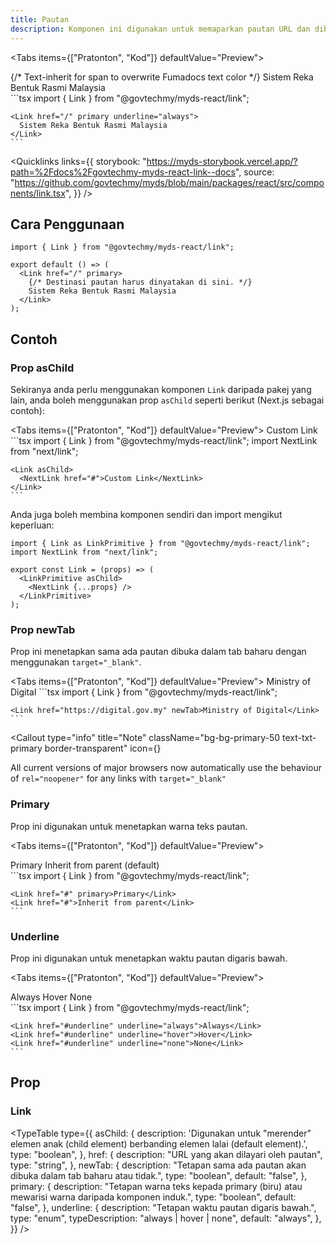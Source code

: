 ```yaml
---
title: Pautan
description: Komponen ini digunakan untuk memaparkan pautan URL dan dibina berdasarkan elemen HTML <a>.
---
```



<Tabs items={["Pratonton", "Kod"]} defaultValue="Preview">
  <Tab value="Pratonton">
    <div className="justify-center relative not-prose">
      <Link href="/" primary underline="always">
        {/* Text-inherit for span to overwrite Fumadocs text color */}
        <span className="text-inherit">Sistem Reka Bentuk Rasmi Malaysia</span>
      </Link>
    </div>
  </Tab>
  <Tab value="Kod">
    ```tsx 
    import { Link } from "@govtechmy/myds-react/link";

    <Link href="/" primary underline="always">
      Sistem Reka Bentuk Rasmi Malaysia
    </Link>
    ```
  </Tab>
</Tabs>

<Quicklinks
  links={{
    storybook:
      "https://myds-storybook.vercel.app/?path=%2Fdocs%2Fgovtechmy-myds-react-link--docs",
    source:
      "https://github.com/govtechmy/myds/blob/main/packages/react/src/components/link.tsx",
  }}
/>

## Cara Penggunaan

```tsx copy
import { Link } from "@govtechmy/myds-react/link";
```

```tsx copy
export default () => (
  <Link href="/" primary>
    {/* Destinasi pautan harus dinyatakan di sini. */}
    Sistem Reka Bentuk Rasmi Malaysia
  </Link>
);
```

## Contoh

### Prop asChild

Sekiranya anda perlu menggunakan komponen `Link` daripada pakej yang lain, anda boleh 
menggunakan prop `asChild` seperti berikut (Next.js sebagai contoh):

<Tabs items={["Pratonton", "Kod"]} defaultValue="Preview">
  <Tab value="Pratonton">
    <Link asChild>
      <NextLink href="#using-aschild-for-custom-links">
        Custom Link
      </NextLink>
    </Link>
  </Tab>
  <Tab value="Kod">
    ```tsx 
    import { Link } from "@govtechmy/myds-react/link";
    import NextLink from "next/link";

    <Link asChild>
      <NextLink href="#">Custom Link</NextLink>
    </Link>
    ```
  </Tab>
</Tabs>

Anda juga boleh membina komponen sendiri dan import mengikut keperluan:

```tsx
import { Link as LinkPrimitive } from "@govtechmy/myds-react/link";
import NextLink from "next/link";

export const Link = (props) => (
  <LinkPrimitive asChild>
    <NextLink {...props} />
  </LinkPrimitive>
);
```

### Prop newTab

Prop ini menetapkan sama ada pautan dibuka dalam tab baharu dengan menggunakan `target="_blank"`.

<Tabs items={["Pratonton", "Kod"]} defaultValue="Preview">
  <Tab value="Pratonton">
    <Link href="https://digital.gov.my" newTab>Ministry of Digital</Link>
  </Tab>
  <Tab value="Kod">
    ```tsx 
    import { Link } from "@govtechmy/myds-react/link";

    <Link href="https://digital.gov.my" newTab>Ministry of Digital</Link>
    ```
  </Tab>
</Tabs>

<Callout
  type="info"
  title="Note"
  className="bg-bg-primary-50 text-txt-primary border-transparent"
  icon={<InfoIcon className="size-5" />}
>
All current versions of major browsers now automatically use the behaviour of `rel="noopener"` 
for any links with `target="_blank"`
</Callout>

### Primary

Prop ini digunakan untuk menetapkan warna teks pautan.

<Tabs items={["Pratonton", "Kod"]} defaultValue="Preview">
  <Tab value="Pratonton">
    <div className="space-y-2">
      <div className="flex justify-center items-center gap-2">
        <Link href="#primary" primary>Primary</Link>
        <Link href="#primary">Inherit from parent (default)</Link>
      </div>
    </div>
  </Tab>
  <Tab value="Kod">
    ```tsx 
    import { Link } from "@govtechmy/myds-react/link";

    <Link href="#" primary>Primary</Link>
    <Link href="#">Inherit from parent</Link>
    ```
  </Tab>
</Tabs>

### Underline

Prop ini digunakan untuk menetapkan waktu pautan digaris bawah.

<Tabs items={["Pratonton", "Kod"]} defaultValue="Preview">
  <Tab value="Pratonton">
    <div className="space-y-2">
      <div className="flex justify-center items-center h-fit gap-2 not-prose">
        <Link href="#underline" underline="always" >Always</Link>
        <Link href="#underline" underline="hover" >Hover</Link>
        <Link href="#underline" underline="none" >None</Link>
      </div>
    </div>
  </Tab>
  <Tab value="Kod">
    ```tsx 
    import { Link } from "@govtechmy/myds-react/link";

    <Link href="#underline" underline="always">Always</Link>
    <Link href="#underline" underline="hover">Hover</Link>
    <Link href="#underline" underline="none">None</Link>
    ```
  </Tab>
</Tabs>

## Prop

### Link

<TypeTable
  type={{
    asChild: {
      description: 'Digunakan untuk "merender" elemen anak (child element) berbanding elemen lalai (default element).',
      type: "boolean",
    },
    href: {
      description: "URL yang akan dilayari oleh pautan",
      type: "string",
    },
    newTab: {
      description: "Tetapan sama ada pautan akan dibuka dalam tab baharu atau tidak.",
      type: "boolean",
      default: "false",
    },
    primary: {
      description: "Tetapan warna teks kepada primary (biru) atau mewarisi warna daripada komponen induk.",
      type: "boolean",
      default: "false",
    },
    underline: {
      description: "Tetapan waktu pautan digaris bawah.",
      type: "enum",
      typeDescription: "always | hover | none",
      default: "always",
    },
  }}
/>
